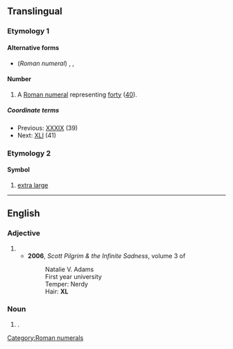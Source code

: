==Translingual==

===Etymology 1===

====Alternative forms====
* (''Roman numeral'') {{l|mul|xl}}, {{l|mul|XXXX}}, {{l|mul|xxxx}}

====Number====
{{mul-number}}

# A [[Roman numeral]] representing [[forty]] ([[40]]). [[Category:Roman numerals]]

=====Coordinate terms=====
* Previous: [[XXXIX]] (39)
* Next: [[XLI]] (41)

===Etymology 2===

====Symbol====
{{mul-symbol}}

# {{lb|mul|clothing}} [[extra large]] {{gl|clothing size}}

----

==English==

===Adjective===
{{en-adj|-}}

# {{init of|en|[[extra]] [[large]]}}
#* '''2006''', ''Scott Pilgrim & the Infinite Sadness'', volume 3 of ''{{w|Scott Pilgrim}}''
#*: Natalie V. Adams
#*: First year university
#*: Temper: Nerdy
#*: Hair: '''XL'''

===Noun===
{{en-noun|?}} {{tlb|en|no plural}}

# {{lb|en|clothing}} {{init of|en|extra large|nodot=1}} {{gl|clothing size or item of clothing}}.